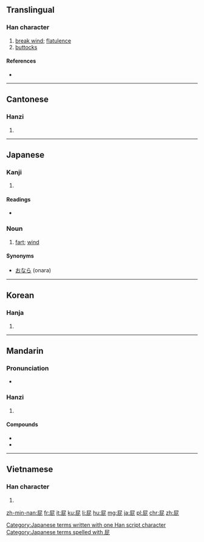 ==Translingual==

===Han character===
{{Han char|rn=44|rad=尸|as=04|sn=7|four=7721<sub>1</sub>|canj=尸心心 (SPP)}}

# [[break wind]]; [[flatulence]]
# [[buttock]]s

====References====
* {{Han ref|kx=0300.230|dkj=07654|dj=0597.010|hdz=20966.120|uh=5C41|ud=23617|bh=A7BE|bd=42942}}

----

==Cantonese==

===Hanzi===
{{yue-hanzi|jyut=[[pei3]]|y=pei3}}

# {{defn|lang=yue|sort=尸04}}

----

==Japanese==

===Kanji===
{{ja-kanji|grade=|rs=尸04}}

# {{defn|lang=ja|sort=尸04}}

====Readings====
* {{ja-readings|on=[[ひ]] ([[hi]])|kun=[[へ]] ([[he]])}}

===Noun===
{{ja-noun|k|hira=へ|rom=he}}

# [[fart]]; [[break wind|wind]]

====Synonyms====
* [[おなら]] (onara)

[[Category:Japanese terms written with one Han script character]]
[[Category:Japanese terms spelled with 屁]]
----

==Korean==

===Hanja===
{{ko-hanja|hangeul=비|rv=bi|mr=pi}}

# {{defn|lang=ko|sort=尸04}}

----

==Mandarin==

===Pronunciation===
* {{audio|Zh-pì.ogg|Audio}}

===Hanzi===
{{cmn-hanzi|pin=[[pì]] ([[pi4]])|wg=p'i<sup>4</sup>}}

# {{defn|lang=cmn|sort=尸04}}

====Compounds====
* {{l|cmn|放屁|tr=fàngpì}}
* {{l|cmn|屁股|tr=pìgu}}

----

==Vietnamese==

===Han character===
{{vi-hantu|[[thí]]|rs=尸04}}

# {{defn|lang=vi|sort=尸04}}

[[zh-min-nan:屁]]
[[fr:屁]]
[[it:屁]]
[[ku:屁]]
[[li:屁]]
[[hu:屁]]
[[mg:屁]]
[[ja:屁]]
[[pl:屁]]
[[chr:屁]]
[[zh:屁]]